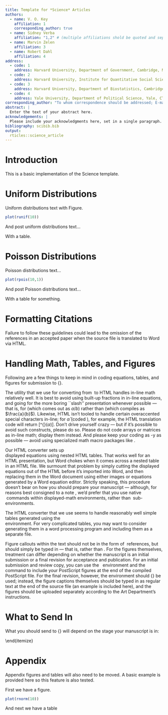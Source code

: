 ```yaml
---
title: Template for *Science* Articles
authors:
  - name: V. O. Key
    affiliation: 1
    corresponding_author: true
  - name: Sidney Verba
    affiliation: "1,2" # (multiple affiliations shold be quoted and separated by a comma)
  - name: Marvin Zelen
    affiliation: 3
  - name: Robert Dahl
    affiliation: 4
address:
  - code: 1
    address: Harvard University, Department of Government, Cambridge, MA 02138
  - code: 2
    address: Harvard University, Institute for Quantitative Social Science, Cambridge, MA 02138
  - code: 3
    address: Harvard University, Department of Biostatistics, Cambridge, MA 02138
  - code: 4
    address: Yale University, Department of Political Science, Yale, CT 06520
corresponding_author: "To whom correspondence should be addressed; E-mail: key@harvard.edu."
abstract: |
  Enter the text of your abstract here.
acknowledgements: |
  Please include your acknowledgments here, set in a single paragraph.
bibliography: scibib.bib
output: 
  rticles::science_article
---
```


# Introduction

This is a basic implementation of the Science template. 

# Uniform Distributions 

Uniform distributions text with Figure.

```r
plot(runif(10))
```

And post uniform distributions text...

\begin{table}[ht]
\begin{center}
\begin{tabular}{ll}
once & 1 \\
once & 2\\
\end{tabular}
\end{center}
\end{table}

With a table.

# Poisson Distributions

Poisson distributions text...

```r
plot(rpois(10,1))
```

And post Poisson distributions text...

\begin{table}[ht]
\begin{center}
\begin{tabular}{ll}
twice & 1 \\
twice & 2\\
\end{tabular}
\end{center}
\end{table}

With a table for something.

# Formatting Citations

\begin{enumerate}
\item Please cite your references and notes in text {\it only\/} using
  the standard \LaTeX\ \verb+\cite+ command, not another command
  driven by outside macros.
\item Please separate multiple citations within a single \verb+\cite+
  command using commas only; there should be {\it no space\/}
  between reference keynames.  That is, if you are citing two
  papers whose bibliography keys are \texttt{keyname1} and
  \texttt{keyname2}, the in-text cite should read
  \verb+\cite{keyname1,keyname2}+, {\it not\/}
  \verb+\cite{keyname1, keyname2}+.
\end{enumerate}

\noindent Failure to follow these guidelines could lead
to the omission of the references in an accepted paper when the source
file is translated to Word via HTML.

# Handling Math, Tables, and Figures

Following are a few things to keep in mind in coding equations,
tables, and figures for submission to {\it Science}.

\paragraph*{In-line math.}  The utility that we use for converting
from \LaTeX\ to HTML handles in-line math relatively well.  It is best
to avoid using built-up fractions in in-line equations, and going for
the more boring ``slash'' presentation whenever possible --- that is,
for \verb+$a/b$+ (which comes out as $a/b$) rather than
\verb+$\frac{a}{b}$+ (which compiles as $\frac{a}{b}$).  Likewise,
HTML isn't tooled to handle certain overaccented special characters
in-line; for $\hat{\alpha}$ (coded \verb+$\hat{\alpha}$+), for
example, the HTML translation code will return [\^{}$(\alpha)$].
Don't drive yourself crazy --- but if it's possible to avoid such
constructs, please do so.  Please do not code arrays or matrices as
in-line math; display them instead.  And please keep your coding as
\TeX-y as possible --- avoid using specialized math macro packages
like \texttt{amstex.sty}.

\paragraph*{Displayed math.} Our HTML converter sets up \TeX\
displayed equations using nested HTML tables.  That works well for an
HTML presentation, but Word chokes when it comes across a nested
table in an HTML file.  We surmount that problem by simply cutting the
displayed equations out of the HTML before it's imported into Word,
and then replacing them in the Word document using either images or
equations generated by a Word equation editor.  Strictly speaking,
this procedure doesn't bear on how you should prepare your manuscript
--- although, for reasons best consigned to a note \cite{nattex}, we'd
prefer that you use native \TeX\ commands within displayed-math
environments, rather than \LaTeX\ sub-environments.

\paragraph*{Tables.}  The HTML converter that we use seems to handle
reasonably well simple tables generated using the \LaTeX\
\texttt{\{tabular\}} environment.  For very complicated tables, you
may want to consider generating them in a word processing program and
including them as a separate file.

\paragraph*{Figures.}  Figure callouts within the text should not be
in the form of \LaTeX\ references, but should simply be typed in ---
that is, \verb+(Fig. 1)+ rather than \verb+\ref{fig1}+.  For the
figures themselves, treatment can differ depending on whether the
manuscript is an initial submission or a final revision for acceptance
and publication.  For an initial submission and review copy, you can
use the \LaTeX\ \verb+{figure}+ environment and the
\verb+\includegraphics+ command to include your PostScript figures at
the end of the compiled PostScript file.  For the final revision,
however, the \verb+{figure}+ environment should {\it not\/} be used;
instead, the figure captions themselves should be typed in as regular
text at the end of the source file (an example is included here), and
the figures should be uploaded separately according to the Art
Department's instructions.


# What to Send In

What you should send to {\it Science\/} will depend on the stage your manuscript is in:

\begin{itemize}
\item {\bf Important:} If you're sending in the initial submission of
  your manuscript (that is, the copy for evaluation and peer review),
  please send in {\it only\/} a PostScript or PDF version of the
  compiled file (including figures).  Please do not send in the \TeX\ 
  source, \texttt{.sty}, \texttt{.bbl}, or other associated files with
  your initial submission.  (For more information, please see the
  instructions at our Web submission site,
  http://www.submit2science.org/ .)
\item When the time comes for you to send in your revised final
  manuscript (i.e., after peer review), we require that you include
  all source files and generated files in your upload.  Thus, if the
  name of your main source document is \texttt{ltxfile.tex}, you
  need to include:
\begin{itemize}
\item \texttt{ltxfile.tex}.
\item \texttt{ltxfile.aux}, the auxilliary file generated by the
  compilation.
\item A PostScript file (compiled using \texttt{dvips} or some other
  driver) of the \texttt{.dvi} file generated from
  \texttt{ltxfile.tex}, or a PDF file distilled from that
  PostScript.  You do not need to include the actual \texttt{.dvi}
  file in your upload.
\item From B{\small{IB}}\TeX\ users, your bibliography (\texttt{.bib})
  file, {\it and\/} the generated file \texttt{ltxfile.bbl} created
  when you run B{\small{IB}}\TeX.
\item Any additional \texttt{.sty} and \texttt{.bst} files called by
  the source code (though, for reasons noted earlier, we {\it
    strongly\/} discourage the use of such files beyond those
  mentioned in this document).
\end{itemize}
\end{itemize}

# Appendix
\appendix
Appendix figures and tables will also need to be moved. A basic example is provided here so this feature is also tested.

First we have a figure.

```r
plot(rnorm(10))
```

And next we have a table

\begin{table}[ht]
\begin{center}
\begin{tabular}{ll}
thrice & 1 \\
thrice & 2\\
\end{tabular}
\end{center}
\end{table}



